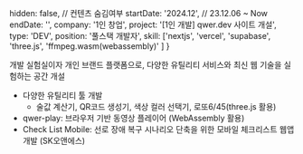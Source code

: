   hidden: false, // 컨텐츠 숨김여부
  startDate: '2024.12', // 23.12.06 ~ Now
  endDate: '',
  company: '1인 창업',
  project: '[1인 개발] qwer.dev 사이트 개설',
  type: 'DEV',
  position: '풀스택 개발자',
  skill: ['nextjs', 'vercel', 'supabase', 'three.js', 'ffmpeg.wasm(webassembly)' ]
} 

개발 실험실이자 개인 브랜드 플랫폼으로, 다양한 유틸리티 서비스와 최신 웹 기술을 실험하는 공간 개설
- 다양한 유틸리티 툴 개발
  - 술값 계산기, QR코드 생성기, 색상 컬러 선택기, 로또6/45(three.js 활용)
- qwer-play: 브라우저 기반 동영상 플레이어 (WebAssembly 활용)
- Check List Mobile: 선로 장애 복구 시나리오 단축을 위한 모바일 체크리스트 웹앱 개발 (SK오앤에스)
